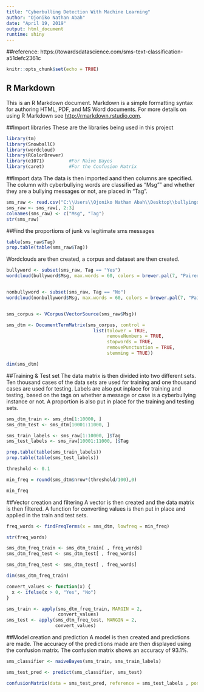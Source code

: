 ```yaml
---
title: "Cyberbulling Detection With Machine Learning"
author: "Ojoniko Nathan Abah"
date: "April 19, 2019"
output: html_document
runtime: shiny
---
```


##reference: https://towardsdatascience.com/sms-text-classification-a51defc2361c

```r
knitr::opts_chunk$set(echo = TRUE)
```

## R Markdown

This is an R Markdown document. Markdown is a simple formatting syntax for authoring HTML, PDF, and MS Word documents. For more details on using R Markdown see <http://rmarkdown.rstudio.com>.

##Import libraries
These are the libraries being used in this project

```r
library(tm)
library(SnowballC)
library(wordcloud)
library(RColorBrewer) 
library(e1071)         #For Naive Bayes
library(caret)         #For the Confusion Matrix
```

##Import data
The data is then imported aand then columns are specified. The column with cyberbullying words are classified as "Msg"" and whether they are a bullying messages or not, are placed in "Tag".

```r
sms_raw <- read.csv("C:\\Users\\Ojoniko Nathan Abah\\Desktop\\bullyingdataset.csv")
sms_raw <- sms_raw[, 2:3]
colnames(sms_raw) <- c("Msg", "Tag")
str(sms_raw)
```

##Find the proportions of junk vs legitimate sms messages
```r
table(sms_raw$Tag)
prop.table(table(sms_raw$Tag))
```

Wordclouds are then created, a corpus and dataset are then created.
```r
bullyword <- subset(sms_raw, Tag == "Yes")
wordcloud(bullyword$Msg, max.words = 60, colors = brewer.pal(7, "Paired"), random.order = FALSE)


nonbullyword <- subset(sms_raw, Tag == "No")
wordcloud(nonbullyword$Msg, max.words = 60, colors = brewer.pal(7, "Paired"), random.order = FALSE)


sms_corpus <- VCorpus(VectorSource(sms_raw$Msg))

sms_dtm <- DocumentTermMatrix(sms_corpus, control = 
                                list(tolower = TRUE,
                                     removeNumbers = TRUE,
                                     stopwords = TRUE,
                                     removePunctuation = TRUE,
                                     stemming = TRUE))

dim(sms_dtm)

```

##Training & Test set
The data matrix is then divided into two different sets. Ten thousand cases of the data sets are used for training and one thousand cases are used for testing. Labels are also put inplace for training and testing, based on the tags on whether a message or case is a cyberbullying instance or not. A proportion is also put in place for the training and testing sets.

```r
sms_dtm_train <- sms_dtm[1:10000, ]
sms_dtm_test <- sms_dtm[10001:11000, ]

sms_train_labels <- sms_raw[1:10000, ]$Tag
sms_test_labels <- sms_raw[10001:11000, ]$Tag

prop.table(table(sms_train_labels))
prop.table(table(sms_test_labels))

threshold <- 0.1

min_freq = round(sms_dtm$nrow*(threshold/100),0)

min_freq
```


##Vector creation and filtering
A vector is then created and the data matrix is then filtered. A function for converting values is then put in place and applied in the train and test sets.
```r
freq_words <- findFreqTerms(x = sms_dtm, lowfreq = min_freq)

str(freq_words)

sms_dtm_freq_train <- sms_dtm_train[ , freq_words]
sms_dtm_freq_test <- sms_dtm_test[ , freq_words]

sms_dtm_freq_test <- sms_dtm_test[ , freq_words]

dim(sms_dtm_freq_train)

convert_values <- function(x) {
  x <- ifelse(x > 0, "Yes", "No")
}

sms_train <- apply(sms_dtm_freq_train, MARGIN = 2,
                   convert_values)
sms_test <- apply(sms_dtm_freq_test, MARGIN = 2,
                  convert_values)
```


##Model creation and prediction
A model is then created and predictions are made. The accuracy of the predictions made are then displayed using the confusion matrix. The confusion matrix shows an accuracy of 93.1%.
```r
sms_classifier <- naiveBayes(sms_train, sms_train_labels)

sms_test_pred <- predict(sms_classifier, sms_test)

confusionMatrix(data = sms_test_pred, reference = sms_test_labels , positive = "Yes", dnn = c("Prediction", "Actual"))
```


